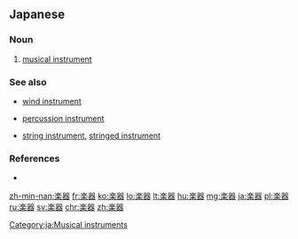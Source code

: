 ==Japanese==
{{ja-kanjitab|がく|k1=がっ|き|yomi=on}}

===Noun===
{{ja-noun|kyu=樂器|がっき|hhira=がくき}}

# [[musical instrument]]

===See also===
* {{ja-r|管楽器|かんがっき}} [[wind instrument]]
* {{ja-r|打楽器|だがっき}} [[percussion instrument]]
* {{ja-r|弦楽器|げんがっき}} [[string instrument]], [[stringed instrument]]

===References===
* {{R:Shogakukan}}

[[Category:ja:Musical instruments]]

[[zh-min-nan:楽器]]
[[fr:楽器]]
[[ko:楽器]]
[[lo:楽器]]
[[lt:楽器]]
[[hu:楽器]]
[[mg:楽器]]
[[ja:楽器]]
[[pl:楽器]]
[[ru:楽器]]
[[sv:楽器]]
[[chr:楽器]]
[[zh:楽器]]